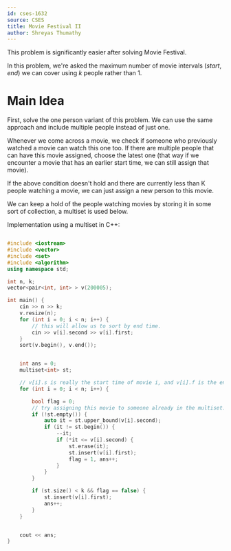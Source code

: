 ```yaml
---
id: cses-1632
source: CSES
title: Movie Festival II
author: Shreyas Thumathy
---
```


<Warning title = "">
		
This problem is significantly easier after solving Movie Festival.

</Warning>

In this problem, we're asked the maximum number of movie intervals $(start, end)$ we can cover using $k$ people rather than $1$.

# Main Idea

First, solve the one person variant of this problem. We can use the same approach and include multiple people instead of just one.

Whenever we come across a movie, we check if someone who previously watched a movie can watch this one too. If there are multiple people that can have this movie assigned, choose the latest one (that way if we encounter a movie that has an earlier start time, we can still assign that movie).

If the above condition doesn't hold and there are currently less than K people watching a movie, we can just assign a new person to this movie.

We can keep a hold of the people watching movies by storing it in some sort of collection, a multiset is used below.

Implementation using a multiset in C++:

```cpp

#include <iostream>
#include <vector>
#include <set>
#include <algorithm>
using namespace std;

int n, k;
vector<pair<int, int> > v(200005);

int main() {
	cin >> n >> k;
	v.resize(n);
	for (int i = 0; i < n; i++) {
		// this will allow us to sort by end time.
		cin >> v[i].second >> v[i].first;
	}
	sort(v.begin(), v.end());


	int ans = 0;
	multiset<int> st;

	// v[i].s is really the start time of movie i, and v[i].f is the end time.
	for (int i = 0; i < n; i++) {

		bool flag = 0;
		// try assigning this movie to someone already in the multiset.
		if (!st.empty()) {
			auto it = st.upper_bound(v[i].second);
			if (it != st.begin()) {
				--it;
				if (*it <= v[i].second) {
					st.erase(it);
					st.insert(v[i].first);
					flag = 1, ans++;
				}
			}
		}

		if (st.size() < k && flag == false) {
			st.insert(v[i].first);
			ans++;
		}
	}


	cout << ans;
}

```
